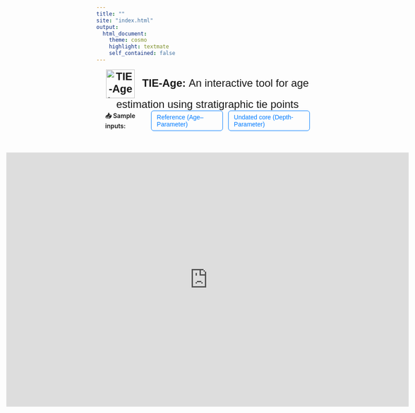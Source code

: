 ```yaml
---
title: ""
site: "index.html"
output:
  html_document:
    theme: cosmo
    highlight: textmate
    self_contained: false
---
```


<!-- Set favicon -->
<link rel="icon" type="image/png" href="logo/Palclim.png">

<style>

.navbar {
  background-color: #2c5773 !important;  /* Replace with your preferred color */
  border: none;
}

/* Full-width container */
body > .container-fluid {
  max-width: 100% !important;
  padding: 0 !important;
  margin: 0 !important;
  border: none !important;
  box-shadow: none !important;
  background: none;
}

/* Section header */
.section-header {
  display: flex;
  align-items: center;
  justify-content: space-between;
  flex-wrap: wrap;
  padding: 20px;
  margin-bottom: 10px;
}

/* Logo */
.logo {
  height: 65px;
  margin-right: 15px;
}

/* Title */
.title-text {
  font-size: 20px;
  font-weight: bold;
  font-family: sans-serif;
  color: #222;
  margin-top: 5px;
}

.subtitle-text {
  font-size: 14px;
  color: #555;
  font-family: sans-serif;
  font-weight: normal;
  margin-top: 4px;
}

/* Subtitle center text */
.section-title {
  text-align: center;
  font-size: 24px;
  font-weight: bold;
  font-family: sans-serif;
  margin-bottom: 5px;
}

.download-note {
  text-align: center;
  font-size: 15px;
  color: #333;
  font-family: sans-serif;
  margin-bottom: 0;
}

/* Download buttons */
.download-buttons {
  display: flex;
  justify-content: center;
  gap: 20px;
  margin-bottom: 10px;
}

.download-box {
  padding: 6px 12px;
  font-size: 14px;
  font-family: sans-serif;
  text-decoration: none;
  color: #007bff;
  border: 1px solid #007bff;
  border-radius: 6px;
  background: none;
}

.download-box:hover {
  text-decoration: underline;
}

/* Iframe container */
.centered-iframe-wrapper {
  display: flex;
  justify-content: center;
  margin: 10px 0;
}

.responsive-iframe {
  width: 95vw;
  height: 60vw;
  border: none;
  border-radius: 0;
}


</style>

<div style="display: flex; justify-content: space-between; align-items: center; flex-wrap: wrap; margin-bottom: 25px; padding: 0 20px;">
  <div class="section-title" style="margin: 0;">
   <img src="logo/tie_age.png" alt="TIE-Age Logo" class="logo" style="height: 65px; vertical-align: middle; margin-right: 10px;">
   TIE-Age: <span style="font-weight: normal;">An interactive tool for age estimation using stratigraphic tie points</span>
  </div>

  <div class="download-buttons" style="display: flex; align-items: center; gap: 12px;">
   <span style="font-weight: 600;">📥 Sample inputs:</span>
   <a class="download-box" href="Trial/TIE_age/Age.xlsx" download>Reference (Age–Parameter)</sup></a>
   <a class="download-box" href="Trial/TIE_age/depth.xlsx" download>Undated core (Depth-Parameter)</a>
  </div>
</div>



</style>



<!-- IFRAME -->
<div class="centered-iframe-wrapper">
  <iframe class="responsive-iframe" src="https://partha679.shinyapps.io/TIE_age/"></iframe>
</div>
